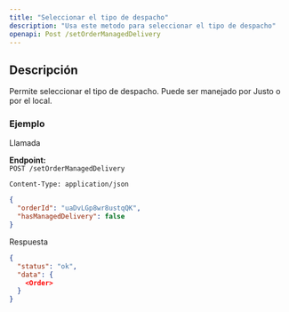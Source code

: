 ```yaml
---
title: "Seleccionar el tipo de despacho"
description: "Usa este metodo para seleccionar el tipo de despacho"
openapi: Post /setOrderManagedDelivery
---
```


## Descripción

Permite seleccionar el tipo de despacho. Puede ser manejado por Justo o por el local.

### Ejemplo

Llamada

**Endpoint:**  
`POST /setOrderManagedDelivery` 

`Content-Type: application/json`

```json 
{
  "orderId": "uaDvLGp8wr8ustqQK",
  "hasManagedDelivery": false
}
```

Respuesta

```json 
{
  "status": "ok",
  "data": {
    <Order>
  }
}
```